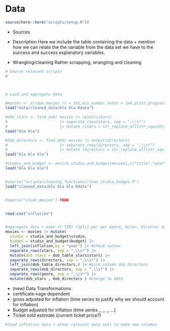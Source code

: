 # Data

```r
source(here::here("scripts/setup.R"))
```

* Sources
* Description
Here we include the table containing the data + mention how we can relate the the variable from the data set we have to the success and success  explanatory variables.



* Wrangling/cleaning
Rather scrapping, wrangling and cleaning


```r
# Source relevant scripts
#



# Load and aggregate data

#movies <- scrape_movies (n = 1e5,min_number_votes = 1e4,print_progress =TRUE)
load("data/cleaned_data/bla bla.Rdata")

#dob_stars <- find_dob( movies |> select(stars)
#                       |> separate_rows(stars, sep = ",\\s*")
#                       |> mutate (stars = str_replace_all(str_squish(stars),"\\s+","_")))
load("bla bla")

#dob_directors <- find_dob( movies |> select(directors)
#                       |> separate_rows(directors, sep = ",\\s*")
#                       |> mutate (directors = str_replace_all(str_squish(directors),"\\s+","_")))
load("bla bla bla")

#studio_and_budget <- enrich_studio_and_budget(movies[,c("title","year")])
load("bla bla bla")


#source("scripts/cleaning_functions/clean_studio_budget.R")
load("cleaned_data/bla bla bla.Rdata")


#source("clean_movies") TODO


read.csv("inflation")


#aggregate data + make it TIDY (Split per per Genre, Actor, Director and Studio)
movies <- movies |> mutate(
  studio = studio_and_budget$studio,
  budget = studio_and_budget$budget) |>
  left_join(inflation,by = "year") |> #check syntax
  separate_rows(stars, sep = ",\\s*") |>
  mutate(dob_stars = dob_table_stars$stars) |>
  separate_rows(directors, sep = ",\\s*") |>
  left_join(dob_table_directors,) |> #pick column dob_directors
  separate_rows(dob_directors, sep = ",\\s*") |>
  separate_rows(genre, sep = ",\\s*") |>
  mutate(dob_stars , dob_directors ) #change to date


```



* (new) Data Transformations
- certificate->age dependent
- gross adjusted for inflation (time series to justify why we should account for inflation) 
- Budget adjusted for inflation (time series ,, ,, ,, ...)
- Ticket sold estimate (current ticket price?)



```r
#load inflation data + other relevant data sets to make new columns



```

